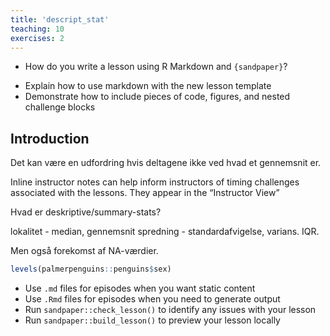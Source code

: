 ```yaml
---
title: 'descript_stat'
teaching: 10
exercises: 2
---
```


:::::::::::::::::::::::::::::::::::::: questions 

- How do you write a lesson using R Markdown and `{sandpaper}`?

::::::::::::::::::::::::::::::::::::::::::::::::

::::::::::::::::::::::::::::::::::::: objectives

- Explain how to use markdown with the new lesson template
- Demonstrate how to include pieces of code, figures, and nested challenge blocks

::::::::::::::::::::::::::::::::::::::::::::::::

## Introduction

:::::::::::::::::::::::::::::::::::::::::::::::::::::::::::::::::::: instructor

Det kan være en udfordring hvis deltagene ikke ved hvad et 
gennemsnit er. 

Inline instructor notes can help inform instructors of timing challenges
associated with the lessons. They appear in the "Instructor View"

::::::::::::::::::::::::::::::::::::::::::::::::::::::::::::::::::::::::::::::::


Hvad er deskriptive/summary-stats?

lokalitet - median, gennemsnit
spredning - standardafvigelse, varians. IQR.

Men også forekomst af NA-værdier.

```r
levels(palmerpenguins::penguins$sex)
```



::::::::::::::::::::::::::::::::::::: keypoints 

- Use `.md` files for episodes when you want static content
- Use `.Rmd` files for episodes when you need to generate output
- Run `sandpaper::check_lesson()` to identify any issues with your lesson
- Run `sandpaper::build_lesson()` to preview your lesson locally

::::::::::::::::::::::::::::::::::::::::::::::::

